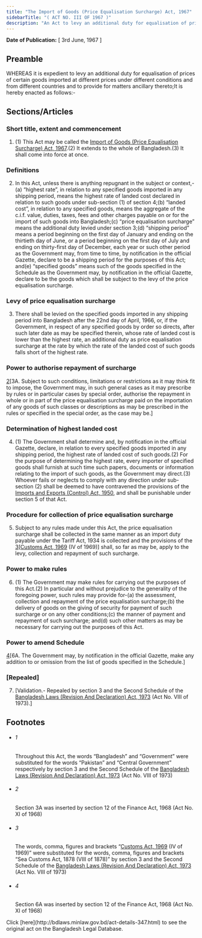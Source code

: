 ```yaml
---
title: "The Import of Goods (Price Equalisation Surcharge) Act, 1967"
sidebarTitle: "( ACT NO. III OF 1967 )"
description: "An Act to levy an additional duty for equalisation of prices of certain imported goods.1♣"
---
```


**Date of Publication:** [ 3rd June, 1967 ]

## Preamble

WHEREAS it is expedient to levy an additional duty for equalisation of prices of certain goods imported at different prices under different conditions and from different countries and to provide for matters ancillary thereto;It is hereby enacted as follows:-

## Sections/Articles

### Short title, extent and commencement

1. (1) This Act may be called the [Import of Goods (Price Equalisation Surcharge) Act, 1967](/laws/act-347 "Import of Goods (Price Equalisation Surcharge) Act, 1967").(2) It extends to the whole of Bangladesh.(3) It shall come into force at once.

### Definitions

2. In this Act, unless there is anything repugnant in the subject or context,-(a) “highest rate”, in relation to any specified goods imported in any shipping period, means the highest rate of landed cost declared in relation to such goods under sub-section (1) of section 4;(b) “landed cost”, in relation to any specified goods, means the aggregate of the c.i.f. value, duties, taxes, fees and other charges payable on or for the import of such goods into Bangladesh;(c) “price equalisation surcharge” means the additional duty levied under section 3;(d) “shipping period” means a period beginning on the first day of January and ending on the thirtieth day of June, or a period beginning on the first day of July and ending on thirty-first day of December, each year or such other period as the Government may, from time to time, by notification in the official Gazette, declare to be a shipping period for the purposes of this Act; and(e) “specified goods” means such of the goods specified in the Schedule as the Government may, by notification in the official Gazette, declare to be the goods which shall be subject to the levy of the price equalisation surcharge.

### Levy of price equalisation surcharge

3. There shall be levied on the specified goods imported in any shipping period into Bangladesh after the 22nd day of April, 1966, or, if the Government, in respect of any specified goods by order so directs, after such later date as may be specified therein, whose rate of landed cost is lower than the highest rate, an additional duty as price equalisation surcharge at the rate by which the rate of the landed cost of such goods falls short of the highest rate.

### Power to authorise repayment of surcharge

[2](1)[3A. Subject to such conditions, limitations or restrictions as it may think fit to impose, the Government may, in such general cases as it may prescribe by rules or in particular cases by special order, authorise the repayment in whole or in part of the price equalisation surcharge paid on the importation of any goods of such classes or descriptions as may be prescribed in the rules or specified in the special order, as the case may be.]

### Determination of highest landed cost

4. (1) The Government shall determine and, by notification in the official Gazette, declare, in relation to every specified goods imported in any shipping period, the highest rate of landed cost of such goods.(2) For the purpose of determining the highest rate, every importer of specified goods shall furnish at such time such papers, documents or information relating to the import of such goods, as the Government may direct.(3) Whoever fails or neglects to comply with any direction under sub-section (2) shall be deemed to have contravened the provisions of the [Imports and Exports (Control) Act, 1950](/laws/act-236 "Imports and Exports (Control) Act, 1950"), and shall be punishable under section 5 of that Act.

### Procedure for collection of price equalisation surcharge

5. Subject to any rules made under this Act, the price equalisation surcharge shall be collected in the same manner as an import duty payable under the Tariff Act, 1934 is collected and the provisions of the [3](1)[[Customs Act, 1969](/laws/act-354 "Customs Act, 1969") (IV of 1969)] shall, so far as may be, apply to the levy, collection and repayment of such surcharge.

### Power to make rules

6. (1) The Government may make rules for carrying out the purposes of this Act.(2) In particular and without prejudice to the generality of the foregoing power, such rules may provide for-(a) the assessment, collection and repayment of the price equalisation surcharge;(b) the delivery of goods on the giving of security for payment of such surcharge or on any other conditions;(c) the manner of payment and repayment of such surcharge; and(d) such other matters as may be necessary for carrying out the purposes of this Act.

### Power to amend Schedule

[4](1)[6A. The Government may, by notification in the official Gazette, make any addition to or omission from the list of goods specified in the Schedule.]

### [Repealed]

7. [Validation.- Repealed by section 3 and the Second Schedule of the [Bangladesh Laws (Revision And Declaration) Act, 1973](/laws/act-430 "Bangladesh Laws (Revision And Declaration) Act, 1973") (Act No. VIII of 1973).]

## Footnotes

- ###### 1

  Throughout this Act, the words “Bangladesh” and “Government” were substituted for the words “Pakistan” and “Central Government” respectively by section 3 and the Second Schedule of the [Bangladesh Laws (Revision And Declaration) Act, 1973](/laws/act-430 "Bangladesh Laws (Revision And Declaration) Act, 1973") (Act No. VIII of 1973)

- ###### 2

  Section 3A was inserted by section 12 of the Finance Act, 1968 (Act No. XI of 1968)

- ###### 3

  The words, comma, figures and brackets “[Customs Act, 1969](/laws/act-354 "Customs Act, 1969") (IV of 1969)” were substituted for the words, comma, figures and brackets “Sea Customs Act, 1878 (VIII of 1878)” by section 3 and the Second Schedule of the [Bangladesh Laws (Revision And Declaration) Act, 1973](/laws/act-430 "Bangladesh Laws (Revision And Declaration) Act, 1973") (Act No. VIII of 1973)

- ###### 4

  Section 6A was inserted by section 12 of the Finance Act, 1968 (Act No. XI of 1968)

<Note>
  Click [here](http://bdlaws.minlaw.gov.bd/act-details-347.html) to see the original act on the Bangladesh Legal Database.
</Note>
